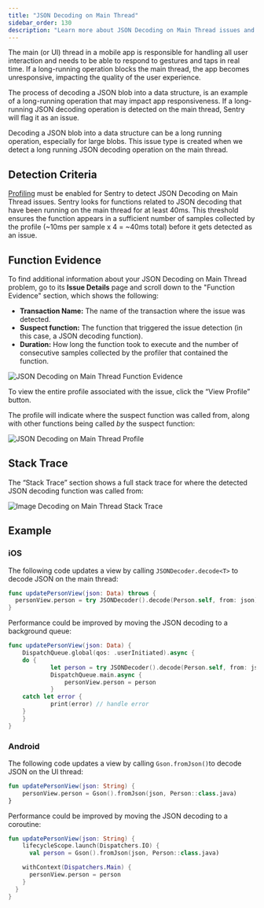 ```yaml
---
title: "JSON Decoding on Main Thread"
sidebar_order: 130
description: "Learn more about JSON Decoding on Main Thread issues and how to diagnose and fix them."
---
```


The main (or UI) thread in a mobile app is responsible for handling all user interaction and needs to be able to respond to gestures and taps in real time. If a long-running operation blocks the main thread, the app becomes unresponsive, impacting the quality of the user experience.

The process of decoding a JSON blob into a data structure, is an example of a long-running operation that may impact app responsiveness. If a long-running JSON decoding operation is detected on the main thread, Sentry will flag it as an issue.

Decoding a JSON blob into a data structure can be a long running operation, especially for large blobs. This issue type is created when we detect a long running JSON decoding operation on the main thread.

## Detection Criteria

[Profiling](/product/profiling/) must be enabled for Sentry to detect JSON Decoding on Main Thread issues. Sentry looks for functions related to JSON decoding that have been running on the main thread for at least 40ms. This threshold ensures the function appears in a sufficient number of samples collected by the profile (~10ms per sample x 4 = ~40ms total) before it gets detected as an issue.

## Function Evidence

To find additional information about your JSON Decoding on Main Thread problem, go to its **Issue Details** page and scroll down to the "Function Evidence" section, which shows the following:

- **Transaction Name:** The name of the transaction where the issue was detected.
- **Suspect function:** The function that triggered the issue detection (in this case, a JSON decoding function).
- **Duration:** How long the function took to execute and the number of consecutive samples collected by the profiler that contained the function.

![JSON Decoding on Main Thread Function Evidence](/product/issues/issue-details/performance-issues/json-decoding-main-thread/json-decoding-function-evidence.png)

To view the entire profile associated with the issue, click the “View Profile” button.

The profile will indicate where the suspect function was called from, along with other functions being called _by_ the suspect function:

![JSON Decoding on Main Thread Profile](/product/issues/issue-details/performance-issues/json-decoding-main-thread/json-decoding-profile.png)

## Stack Trace

The “Stack Trace” section shows a full stack trace for where the detected JSON decoding function was called from:

![Image Decoding on Main Thread Stack Trace](/product/issues/issue-details/performance-issues/json-decoding-main-thread/json-decoding-stack-trace.png)

## Example

### iOS

The following code updates a view by calling `JSONDecoder.decode<T>` to decode JSON on the main thread:

```swift
func updatePersonView(json: Data) throws {
  personView.person = try JSONDecoder().decode(Person.self, from: json)
}
```

Performance could be improved by moving the JSON decoding to a background queue:

```swift
func updatePersonView(json: Data) {
	DispatchQueue.global(qos: .userInitiated).async {
    do {
			let person = try JSONDecoder().decode(Person.self, from: json)
			DispatchQueue.main.async {
				personView.person = person
			}
    catch let error {
			print(error) // handle error
    }
	}
}
```

### Android

The following code updates a view by calling `Gson.fromJson()`to decode JSON on the UI thread:

```kotlin
fun updatePersonView(json: String) {
	personView.person = Gson().fromJson(json, Person::class.java)
}
```

Performance could be improved by moving the JSON decoding to a coroutine:

```kotlin
fun updatePersonView(json: String) {
	lifecycleScope.launch(Dispatchers.IO) {
	  val person = Gson().fromJson(json, Person::class.java)

    withContext(Dispatchers.Main) {
      personView.person = person
    }
  }
}
```

